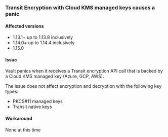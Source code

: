 ### Transit Encryption with Cloud KMS managed keys causes a panic

#### Affected versions

- 1.13.1+ up to 1.13.8 inclusively
- 1.14.0+ up to 1.14.4 inclusively
- 1.15.0

#### Issue

Vault panics when it receives a Transit encryption API call that is backed by a Cloud KMS managed key (Azure, GCP, AWS).

<Note>
The issue does not affect encryption and decryption with the following key types:

- PKCS#11 managed keys
- Transit native keys

</Note>

#### Workaround

None at this time
